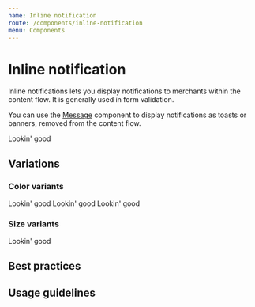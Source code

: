 ```yaml
---
name: Inline notification
route: /components/inline-notification
menu: Components
---
```



# Inline notification

Inline notifications lets you display notifications to merchants within the content flow.
It is generally used in form validation.

You can use the [Message](/components/message#notification-messages) component to display notifications as toasts or banners, removed from the content flow.

<Playground>
  <Fragment>
    <Card>
      <InlineNotification type={InlineNotification.SUCCESS} noMargin>
        Lookin' good
      </InlineNotification>
    </Card>
  </Fragment>
</Playground>

## Variations

### Color variants

<Playground>
  <Fragment>
    <Card>
      <InlineNotification type={InlineNotification.SUCCESS} noMargin>
        Lookin' good
      </InlineNotification>
    </Card>
  </Fragment>
</Playground>

<Playground>
  <Fragment>
    <Card>
      <InlineNotification type={InlineNotification.WARNING} noMargin>
        Lookin' good
      </InlineNotification>
    </Card>
  </Fragment>
</Playground>

<Playground>
  <Fragment>
    <Card>
      <InlineNotification type={InlineNotification.DANGER} noMargin>
        Lookin' good
      </InlineNotification>
    </Card>
  </Fragment>
</Playground>

### Size variants

<Playground>
  <Fragment>
    <Card size={Card.MEGA}>
      <InlineNotification size={Card.MEGA} type={InlineNotification.SUCCESS} noMargin>
        Lookin' good
      </InlineNotification>
    </Card>
  </Fragment>
</Playground>

## Best practices

## Usage guidelines
